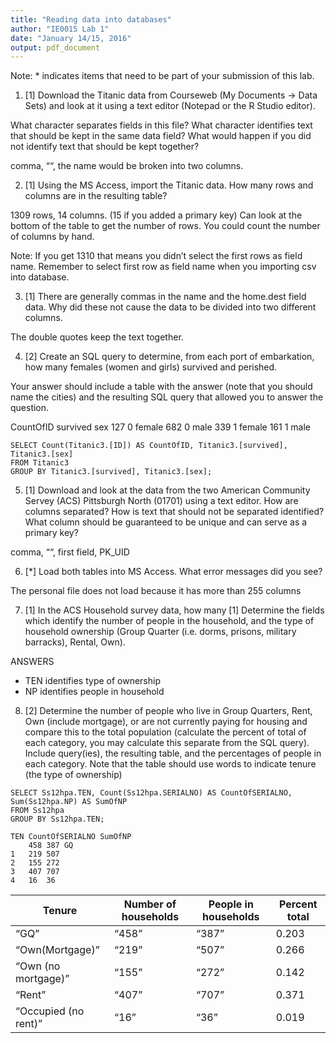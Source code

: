 ```yaml
---
title: "Reading data into databases"
author: "IE0015 Lab 1"
date: "January 14/15, 2016"
output: pdf_document
---
```


Note: * indicates items that need to be part of your submission of this lab.

1. [1] Download the Titanic data from Courseweb (My Documents -> Data Sets) and look at it using a text editor (Notepad or the R Studio editor). 

What character separates fields in this file?  What character identifies text that should be kept in the same data field?  What would happen if you did not identify text that should be kept together?


comma, "", the name would be broken into two columns.

2. [1]  Using the MS Access, import the Titanic data. How many rows and columns are in the resulting table?  

1309 rows, 14 columns. (15 if you added a primary key)  Can look at the bottom of the table to get the number of rows. You could count the number of columns by hand. 

Note: If you get 1310 that means you didn't select the first rows as field name. Remember to select first row as field name when you importing csv into database.


3. [1]  There are generally commas in the name and the home.dest field data.  Why did these not cause the data to be divided into two different columns.

The double quotes keep the text together.

4.  [2] Create an SQL query to determine, from each port of embarkation, how many females (women and girls) survived and perished.

Your answer should include a table with the answer (note that you should name the cities) and the resulting SQL query that allowed you to answer the question.

CountOfID	survived	sex
127	0	female
682	0	male
339	1	female
161	1	male


```
SELECT Count(Titanic3.[ID]) AS CountOfID, Titanic3.[survived], Titanic3.[sex]
FROM Titanic3
GROUP BY Titanic3.[survived], Titanic3.[sex];
```

5. [1] Download and look at the data from the two American Community Servey (ACS) Pittsburgh North (01701) using a text editor.  How are columns separated?  How is text that should not be separated identified? What column should be guaranteed to be unique and can serve as a primary key?


comma, "", 
first field, PK_UID


6. [*] Load both tables into MS Access.  What error messages did you see?

The personal file does not load because it has more than 255 columns


7. [1] In the ACS Household survey data, how many [1] Determine the fields which identify the number of people in the household, and the type of household ownership (Group Quarter (i.e. dorms, prisons, military barracks), Rental, Own).

ANSWERS

- TEN identifies type of ownership
- NP identifies people in household

8.  [2] Determine the number of people who live in Group Quarters, Rent, Own (include mortgage), or are not currently paying for housing and compare this to the total population (calculate the percent of total of each category, you may calculate this separate from the SQL query).  Include query(ies), the resulting table, and the percentages of people in each category. Note that the table should use words to indicate tenure (the type of ownership)

```
SELECT Ss12hpa.TEN, Count(Ss12hpa.SERIALNO) AS CountOfSERIALNO, Sum(Ss12hpa.NP) AS SumOfNP
FROM Ss12hpa
GROUP BY Ss12hpa.TEN;
```

```
TEN	CountOfSERIALNO	SumOfNP
	458	387 GQ
1	219	507
2	155	272
3	407	707
4	16	36
```
Tenure | Number of households | People in households | Percent total
-----|-----|----|---
"GQ" |   "458"	| "387" | 0.203
"Own(Mortgage)" |	"219"	| "507" | 0.266
"Own (no mortgage)"	| "155"	| "272" | 0.142
"Rent"	| "407"	| "707" | 0.371
"Occupied (no rent)"	| "16"	| "36" | 0.019
